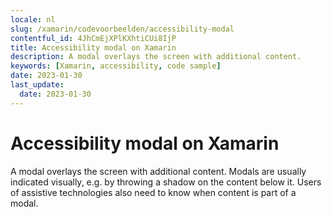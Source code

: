 ```yaml
---
locale: nl
slug: /xamarin/codevoorbeelden/accessibility-modal
contentful_id: 4JhCmEjXPlKXhtiCUi8IjP
title: Accessibility modal on Xamarin
description: A modal overlays the screen with additional content.
keywords: [Xamarin, accessibility, code sample]
date: 2023-01-30
last_update:
  date: 2023-01-30
---
```


# Accessibility modal on Xamarin

A modal overlays the screen with additional content. Modals are usually indicated visually, e.g. by throwing a shadow on the content below it. Users of assistive technologies also need to know when content is part of a modal.

<CodeSample id="accessibility-modal" locale="nl" platform="xamarin"/>
